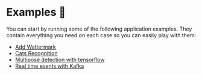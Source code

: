 # Examples 🌟

You can start by running some of the following application examples. They contain everything you need on each case so you can easily play with them:

- [Add Wattermark](/v0/examples/text-overlay)
- [Cats Recognition](/v0/examples/cats)
- [Multipose detection with tensorflow](/v0/examples/pose)
- [Real time events with Kafka](/v0/examples/kafka)